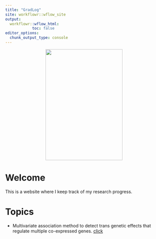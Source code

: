 ```yaml
---
title: "GradLog"
site: workflowr::wflow_site
output:
  workflowr::wflow_html:
            toc: false
editor_options:
  chunk_output_type: console
---
```


<center>
![](~/Documents/R/GradLog/image.png){width=70% height=3.7in}
</center>

# Welcome

This is a website where I keep track of my research progress.

# Topics
- Multivariate association method to detect trans genetic effects that regulate multiple co-expressed genes. [click](Trans.html)
